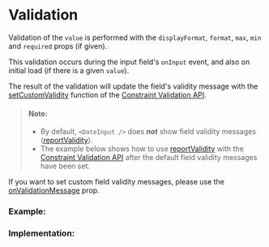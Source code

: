 
<Meta of={ValidationStories} />

# Validation

Validation of the `value` is performed with the `displayFormat`, `format`, `max`, `min` and `required` props (if given).

This validation occurs during the input field's `onInput` event, and also on initial load (if there is a given `value`).

The result of the validation will update the field's validity message with the [setCustomValidity](https://developer.mozilla.org/en-US/docs/Web/API/HTMLInputElement/setCustomValidity) function of the [Constraint Validation API](https://developer.mozilla.org/en-US/docs/Web/HTML/Constraint_validation).

> #### Note:
>
> - By default, `<DateInput />` does **_not_** show field validity messages ([reportValidity](https://developer.mozilla.org/en-US/docs/Web/API/HTMLInputElement/reportValidity)).
> - The example below shows how to use [reportValidity](https://developer.mozilla.org/en-US/docs/Web/API/HTMLInputElement/reportValidity) with the [Constraint Validation API](https://developer.mozilla.org/en-US/docs/Web/HTML/Constraint_validation) after the default field validity messages have been set.

If you want to set custom field validity messages, please use the [onValidationMessage](/docs/props-onvalidationmessage--docs) prop.

### Example:

<Story of={ValidationStories.Example} />

### Implementation:

<Story of={ValidationStories.Implementation} />
